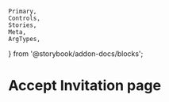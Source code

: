 	Primary,
	Controls,
	Stories,
	Meta,
	ArgTypes,
} from '@storybook/addon-docs/blocks';


<Meta of={AcceptInvitationPage} />

# Accept Invitation page

<ArgTypes />
